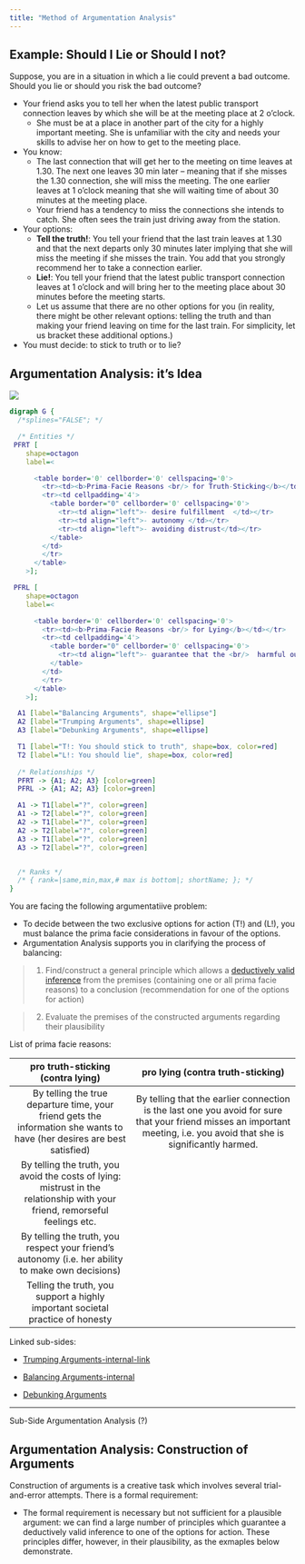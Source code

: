 ```yaml
---
title: "Method of Argumentation Analysis"
---
```


## Example: Should I Lie or Should I not?

Suppose, you are in a situation in which a lie could prevent a bad outcome. Should you lie or should you risk the bad outcome?

* Your friend asks you to tell her when the latest public transport connection leaves by which she will be at the meeting place at 2 o'clock.
  * She must be at a place in another part of the city for a highly important meeting. She is unfamiliar with the city and needs your skills to advise her on how to get to the meeting place. 
* You know:
  * The last connection that will get her to the meeting on time leaves at 1.30. The next one leaves 30 min later -- meaning that if she misses the 1.30 connection, she will miss the meeting. The one earlier leaves at 1 o'clock meaning that she will waiting time of about 30 minutes at the meeting place.
  * Your friend has a tendency to miss the connections she intends to catch. She often sees the train just driving away from the station.
* Your options:
  * **Tell the truth!**: You tell your friend that the last train leaves at 1.30 and that the next departs only 30 minutes later implying that she will miss the meeting if she misses the train. You add that you strongly recommend her to take a connection earlier.
  * **Lie!**: You tell your friend that the latest public transport connection leaves at 1 o'clock and will bring her to the meeting place about 30 minutes before the meeting starts.
  * Let us assume that there are no other options for you (in reality, there might be other relevant options: telling the truth and than making your friend leaving on time for the last train. For simplicity, let us bracket these additional options.)
* You must decide: to stick to truth or to lie?

## Argumentation Analysis: it's Idea

![](./Graphics/argument-analysis.png)

<!--
```mermaid
/*flowchart TD
/*C1[Pro-Truth Sticking]-> A(Trumping Arguments) & B(Balancing Arguments) & D(Debunking Arguments)
/*C2[Pro-Lying]-> A(Trumping Arguments) & B(Balancing Arguments) & D(Debunking Arguments)
```
-->

```dot
digraph G {
  /*splines="FALSE"; */

  /* Entities */
 PFRT [
    shape=octagon
    label=<

      <table border='0' cellborder='0' cellspacing='0'>
        <tr><td><b>Prima-Facie Reasons <br/> for Truth-Sticking</b></td></tr>
        <tr><td cellpadding='4'>
          <table border="0" cellborder='0' cellspacing='0'>
            <tr><td align="left">- desire fulfillment  </td></tr>
            <tr><td align="left">- autonomy </td></tr>
            <tr><td align="left">- avoiding distrust</td></tr>
          </table>
        </td>
        </tr>
      </table>
    >];

 PFRL [
    shape=octagon
    label=<

      <table border='0' cellborder='0' cellspacing='0'>
        <tr><td><b>Prima-Facie Reasons <br/> for Lying</b></td></tr>
        <tr><td cellpadding='4'>
          <table border="0" cellborder='0' cellspacing='0'>
            <tr><td align="left">- guarantee that the <br/>  harmful outcomes for <br/> your friend are avoided</td></tr>
          </table>
        </td>
        </tr>
      </table>
    >];

  A1 [label="Balancing Arguments", shape="ellipse"]
  A2 [label="Trumping Arguments", shape=ellipse]
  A3 [label="Debunking Arguments", shape=ellipse]

  T1 [label="T!: You should stick to truth", shape=box, color=red]
  T2 [label="L!: You should lie", shape=box, color=red]
  
  /* Relationships */
  PFRT -> {A1; A2; A3} [color=green]
  PFRL -> {A1; A2; A3} [color=green]

  A1 -> T1[label="?", color=green]
  A1 -> T2[label="?", color=green]
  A2 -> T1[label="?", color=green]
  A2 -> T2[label="?", color=green]
  A3 -> T1[label="?", color=green]
  A3 -> T2[label="?", color=green]


  /* Ranks */
  /* { rank=|same,min,max,# max is bottom|; shortName; }; */
}
```


You are facing the following argumentatiive problem:

* To decide between the two exclusive options for action (T!) and (L!), you must balance the prima facie considerations in favour of the options.
* Argumentation Analysis supports you in clarifying the process of balancing:


> (1) Find/construct a general principle which allows a [deductively valid inference]()
> from the premises (containing one or all prima facie reasons) to a conclusion  (recommendation for one of the options for action) 

> (2) Evaluate the premises of the constructed arguments regarding their plausibility

List of prima facie reasons:

| pro truth-sticking (contra lying)                                                                                           | pro lying (contra truth-sticking)                                                                                                                                        |
|:---------------------------------------------------------------------------------------------------------------------------:|:------------------------------------------------------------------------------------------------------------------------------------------------------------------------:|
| By telling the true departure time, your friend gets the information she wants to have (her desires are best satisfied)     | By telling that the earlier connection is the last one you avoid for sure that your friend misses an important meeting, i.e. you avoid that she is significantly harmed. |
| By telling the truth, you avoid the costs of lying: mistrust in the relationship with your friend, remorseful feelings etc. |                                                                                                                                                                          |
| By telling the truth, you respect your friend's autonomy (i.e. her ability to make own decisions)                           |                                                                                                                                                                          |
| Telling the truth, you support a highly important societal practice of honesty | |

Linked sub-sides:

* [Trumping Arguments-internal-link](./Trumping-Principles.qmd) 

* [Balancing Arguments-internal](./Balancing-Principles.qmd)

* [Debunking Arguments]()

-------------

Sub-Side Argumentation Analysis (?)

## Argumentation Analysis: Construction of Arguments

Construction of arguments is a creative task which involves several trial-and-error attempts. There is a formal requirement:

* The formal requirement is necessary but not sufficient for a plausible argument: we can find a large number of principles which guarantee a deductively valid inference to one of the options for action. These principles differ, however, in their plausibility, as the exmaples below demonstrate.

### 

